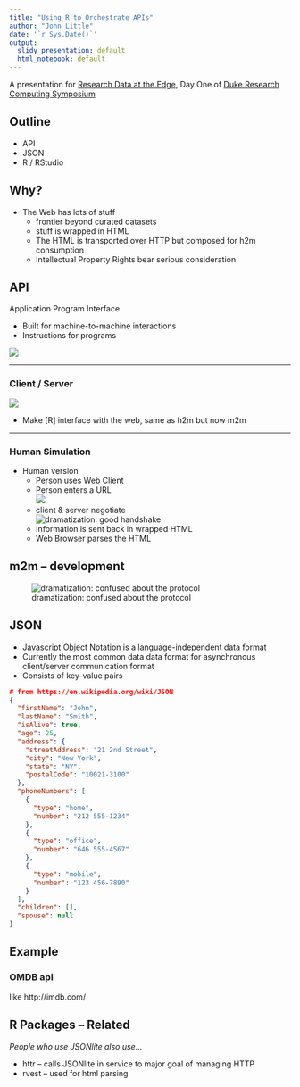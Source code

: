 ```yaml
---
title: "Using R to Orchestrate APIs"
author: "John Little"
date: '`r Sys.Date()`'
output:
  slidy_presentation: default
  html_notebook: default
---
```

A presentation for [Research Data at the Edge](http://library.duke.edu/edge/events/rc17), Day One of [Duke Research Computing Symposium](https://rc.duke.edu/symposium-2017/)

## Outline

* API
* JSON
* R / RStudio

## Why?
<!-- NASA animated GIF ///  http://i.giphy.com/l2Jht4lIfEQfJ3zj2.gif    --> 
<!--  good human handshake ///  http://giphy.com/gifs/thomas-U2XboRuN89Idi -->
<!-- after the research handshake is complete /// http://giphy.com/gifs/80s-1980s-thomas-dolby-wCKmBd7oNtA4g  --> 
<!-- the confusion of the m2m handshake ///   http://giphy.com/gifs/thomas-MjkCYjM46NrrO -->
* The Web has lots of stuff
    + frontier beyond curated datasets
    + stuff is wrapped in HTML
    + The HTML is transported over HTTP but composed for h2m consumption
    + Intellectual Property Rights bear serious consideration

## API
Application Program Interface 

* Built for machine-to-machine interactions
* Instructions for programs

<!-- http://mobile-gps.net/2015/01/ -->
![](http://mobile-gps.net/gps-systems-without-api/)


---    

### Client / Server 
<!-- https://pixabay.com/en/client-server-networking-laptop-341420/ -->

![](https://upload.wikimedia.org/wikipedia/commons/thumb/c/c9/Client-server-model.svg/500px-Client-server-model.svg.png) 

* Make [R] interface with the web, same as h2m but now m2m

---  

### Human Simulation
* Human version
    + Person uses Web Client
    + Person enters a URL<br>
    ![](https://upload.wikimedia.org/wikipedia/commons/d/d6/Uniform_Resource_Locator_%28URL%29_example.PNG)
    <!-- https://commons.wikimedia.org/wiki/File:Uniform_Resource_Locator_(URL)_example.PNG -->
    + client & server negotiate<br> 
    ![dramatization: good handshake](http://i.giphy.com/U2XboRuN89Idi.gif) 
    + Information is sent back in wrapped HTML
    + Web Browser parses the HTML 
    <!-- https://commons.wikimedia.org/wiki/File:HTML.svg -->




## m2m -- development


![dramatization: confused about the protocol](http://i.giphy.com/MjkCYjM46NrrO.gif)
    
## JSON

* [Javascript Object Notation](https://en.wikipedia.org/wiki/JSON) is a language-independent data format
* Currently the most common data data format for asynchronous client/server communication format
* Consists of key-value pairs

<!-- http://i.vimeocdn.com/video/541935816_1280x720.jpg -->
<!-- Vimeo on What is JSON // https://vimeo.com/144162102 -->


```json
# from https://en.wikipedia.org/wiki/JSON
{
  "firstName": "John",
  "lastName": "Smith",
  "isAlive": true,
  "age": 25,
  "address": {
    "streetAddress": "21 2nd Street",
    "city": "New York",
    "state": "NY",
    "postalCode": "10021-3100"
  },
  "phoneNumbers": [
    {
      "type": "home",
      "number": "212 555-1234"
    },
    {
      "type": "office",
      "number": "646 555-4567"
    },
    {
      "type": "mobile",
      "number": "123 456-7890"
    }
  ],
  "children": [],
  "spouse": null
}
```


## Example

### OMDB api 
like http://imdb.com/

## R Packages -- Related

*People who use JSONlite also use...*

* httr -- calls JSONlite in service to major goal of managing HTTP 
* rvest --  used for html parsing



